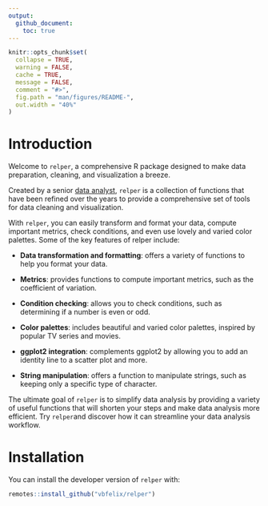 ```yaml
---
output:
  github_document:
    toc: true  
---
```


<!-- README.md is generated from README.Rmd. Please edit that file -->

```r
knitr::opts_chunk$set(
  collapse = TRUE,
  warning = FALSE,
  cache = TRUE,
  message = FALSE,
  comment = "#>",
  fig.path = "man/figures/README-",
  out.width = "40%"
)

```

# Introduction

Welcome to `relper`, a comprehensive R package designed to make data preparation, cleaning, and visualization a breeze. 

Created by a senior [data analyst](https://vbfelix.github.io/header-about.html), `relper` is a collection of functions that have been refined over the years to provide a comprehensive set of tools for data cleaning and visualization.

With `relper`, you can easily transform and format your data, compute important metrics, check conditions, and even use lovely and varied color palettes. Some of the key features of relper include:

 - **Data transformation and formatting**: offers a variety of functions to help you format your data.

 - **Metrics**: provides functions to compute important metrics, such as the coefficient of variation.

 - **Condition checking**: allows you to check conditions, such as determining if a number is even or odd.

 - **Color palettes**: includes beautiful and varied color palettes, inspired by popular TV series and movies.

 - **ggplot2 integration**: complements ggplot2 by allowing you to add an identity line to a scatter plot and more.

 - **String manipulation**: offers a function to manipulate strings, such as keeping only a specific type of character.

The ultimate goal of `relper` is to simplify data analysis by providing a variety of useful functions that will shorten your steps and make data analysis more efficient. Try `relper`and discover how it can streamline your data analysis workflow.

# Installation

You can install the developer version of `relper` with:

``` r
remotes::install_github("vbfelix/relper")
```
<!-- # Citation -->

<!-- To generate a citation for the package version you are using, you can run -->

<!-- ``` r -->
<!-- citation(package = "galah") -->
<!-- ``` -->









